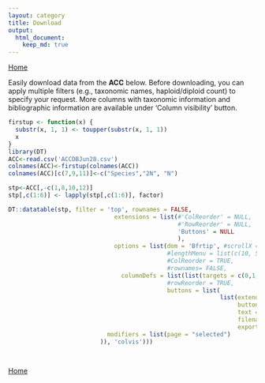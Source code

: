 ```yaml
---
layout: category
title: Download
output:
  html_document:
    keep_md: true
---
```

[Home](/ACC)

Easily download data from the **ACC** below. Before downloading, you can apply multiple filters (e.g., taxonomic names, haploid/diploid count) to specify your request. More columns with taxonomic information and bibliographic information are available under 'Column visibility' button.


```r
firstup <- function(x) {
  substr(x, 1, 1) <- toupper(substr(x, 1, 1))
  x
}
library(DT)
ACC<-read.csv('ACCDBJun28.csv')
colnames(ACC)<-firstup(colnames(ACC))
colnames(ACC)[c(7,9,11)]<-c("Species","2N", "N")

stp<-ACC[,-c(1,8,10,12)]
stp[,c(1:6)] <- lapply(stp[,c(1:6)], factor)

DT::datatable(stp, filter = 'top', rownames = FALSE, 
                              extensions = list(#'ColReorder' = NULL, 
                                                #'RowReorder' = NULL, 
                                                'Buttons' = NULL
                                                ), 
                              options = list(dom = 'Bfrtip', #scrollX = TRUE, autoWidth = TRUE, 
                                             #lengthMenu = list(c(10, 50, 100, -1), c('10', '50', '100', 'All')), 
                                             #ColReorder = TRUE, 
                                             #rownames= FALSE,
                                columnDefs = list(list(targets = c(0,1,8), visible = FALSE)),
                                             #rowReorder = TRUE, 
                                             buttons = list(
                                                            list(extend = 'collection', 
                                                                 buttons = c('csv', 'excel'), 
                                                                 text = 'Download',
                                                                 filename= 'ACCDB_download',
                                                                 exportOptions = list(
                            modifiers = list(page = "selected")
                          )), 'colvis')))




```



[Home](/ACC)


